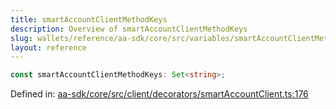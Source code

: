 ```yaml
---
title: smartAccountClientMethodKeys
description: Overview of smartAccountClientMethodKeys
slug: wallets/reference/aa-sdk/core/src/variables/smartAccountClientMethodKeys
layout: reference
---
```


```ts
const smartAccountClientMethodKeys: Set<string>;
```

Defined in: [aa-sdk/core/src/client/decorators/smartAccountClient.ts:176](https://github.com/alchemyplatform/aa-sdk/blob/4987bdd63823427c48ec21401b71fa3cfc2d0675/aa-sdk/core/src/client/decorators/smartAccountClient.ts#L176)

